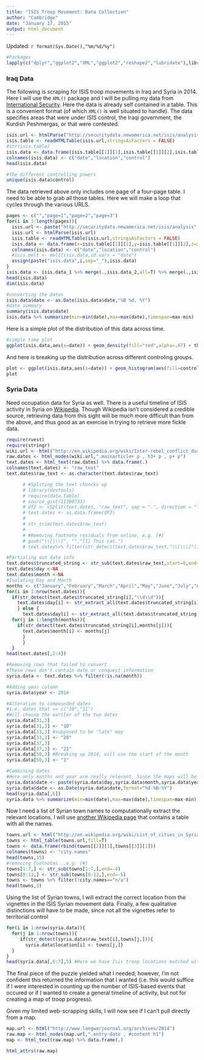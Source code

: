 ```yaml
---
title: "ISIS Troop Movement: Data Collection"
author: "Cambridge"
date: "January 17, 2015"
output: html_document
---
```

Updated: `r format(Sys.Date(),"%m/%d/%y")`

```r
#Packages
lapply(c("dplyr","ggplot2","XML","ggplot2","reshape2","lubridate"),library,character.only=T)
```

### Iraq Data

The following is scraping for ISIS troop movements in Iraq and Syria in 2014. Here I will use the `XML()` package and I will be pulling my data from [International Security]("http://securitydata.newamerica.net/isis/analysis?page=1"). Here the data is already self contained in a table. This is a convenient format (of which `XML()` is well situated to handle). The data specifies areas that were under ISIS control, the Iraqi government, the Kurdish Peshmergas, or that were contested. 

```r
isis.url <- htmlParse("http://securitydata.newamerica.net/isis/analysis")
isis.table <- readHTMLTable(isis.url,stringsAsFactors = FALSE)
#str(isis.table)
isis.data <- data.frame(isis.table[[1]][1],isis.table[[1]][2],isis.table[[1]][3])
colnames(isis.data) <- c("date","location","control")
head(isis.data)

#The different controlling powers
unique(isis.data$control)
```

The data retrieved above only includes one page of a four-page table. I need to be able to grab all those tables. Here we will make a loop that cycles through the various URLS. 

```r
pages <- c("","page=1","page=2","page=3")
for(i in 1:length(pages)){
  isis.url <- paste("http://securitydata.newamerica.net/isis/analysis",pages[i],sep="?")
  isis.url <- htmlParse(isis.url)
  isis.table <- readHTMLTable(isis.url,stringsAsFactors = FALSE)
  isis.data <- data.frame(x=isis.table[[1]][1],y=isis.table[[1]][2],z=isis.table[[1]][3])
  colnames(isis.data) <- c("date","location","control")
  #isis.melt <- melt(isis.data,id.vars = "date")
  assign(paste("isis.data",i,sep="_"),isis.data) 
}
isis.data <- isis.data_1 %>% merge(.,isis.data_2,all=T) %>% merge(.,isis.data_3,all=T) %>% merge(.,isis.data_4,all=T)
head(isis.data)
dim(isis.data)

#converting the dates
isis.data$date <- as.Date(isis.data$date,"%B %d, %Y")
#date summary
summary(isis.data$date)
isis.data %>% summarize(min=min(date),max=max(date),timespan=max-min)
```

Here is a simple plot of the distribution of this data across time. 
```r
#simple time plot
ggplot(isis.data,aes(x=date)) + geom_density(fill="red",alpha=.07) + theme_bw() +  ggtitle("ISIS Activity in Iraq \n via reports of ISIS territorial occupation") + theme(plot.title = element_text(lineheight=.8, face="bold"))
```

And here is breaking up the distribution across different controling groups. 
```r
plot <- ggplot(isis.data,aes(x=date)) + geom_histogram(aes(fill=control),binwidth=10) + theme_bw() +  ggtitle("Activity in Iraq in 2014") + theme(plot.title = element_text(lineheight=.8, face="bold")) + facet_grid(control~.) +xlab("Time Line") + ylab("number of reported events") 
plot 
```

### Syria Data

Need occupation data for Syria as well. There is a useful timeline of ISIS activity in Syria on [Wikipedia]("http://en.wikipedia.org/wiki/Inter-rebel_conflict_during_the_Syrian_Civil_War"). Though Wikipedia isn't considered a credible source, retrieving data from this sight will be much more difficult than from the above, and thus good as an exercise in trying to retrieve more fickle data. 

```r
require(rvest)
require(stringr)
wiki.url <- html("http://en.wikipedia.org/wiki/Inter-rebel_conflict_during_the_Syrian_Civil_War")
raw.dates <- html_nodes(wiki.url,".mainarticle+ p , h3+ p , p+ p")
text.dates <- html_text(raw.dates) %>% data.frame(.)
colnames(text.dates) <- "raw_text"
text.dates$raw_text <- as.character(text.dates$raw_text)

      # #Spliting the text chuncks up
      # library(devtools)
      # require(data.table)
      # source_gist(11380733)
      # df2 <- cSplit(text.dates, "raw_text", sep = ".", direction = "long")
      # text.dates <- as.data.frame(df2)
      # 
      # str_trim(text.dates$raw_text)
      # 
      # #Removing footnote residuals from online, e.g. [#]
      # gsub("\\[|\\]", "","[1] This cat.")
      # text.dates%>% filter(str_detect(text.dates$raw_text,"\\[|\\]"))

#Partialing out date info
text.dates$truncated_string <- str_sub(text.dates$raw_text,start=0,end=28) #first 28 characters
text.dates$day <-NA
text.dates$month <-NA
#Isolating Day and Month
months <- c("January","February","March","April","May","June","July","August","September")
for(i in 1:nrow(text.dates)){
  if(str_detect(text.dates$truncated_string[i],"\\d\\d")){
    text.dates$day[i] <- str_extract_all(text.dates$truncated_string[i],"\\d\\d")
    } else {
      text.dates$day[i] <- str_extract_all(text.dates$truncated_string[i],"\\d")}
  for(j in 1:length(months)){
    if(str_detect(text.dates$truncated_string[i],months[j])){
      text.dates$month[i] <- months[j]
      }  
      }  
  }
head(text.dates[,2:4])

#Removing rows that failed to convert
#These rows don't contain date or conquest information
syria.data <- text.dates %>% filter(!is.na(month))

#Adding year column
syria.data$year <- 2014

#Alteration to compounded dates
#i.e. dates that == c("10","11")
#Will choose the eariler of the two dates
syria.data[31,3] 
syria.data[31,3] <- "10"
syria.data[33,3] #supposed to be "late" may
syria.data[33,3] <- "20"
syria.data[37,3] 
syria.data[37,3] <- "21"
syria.data[50,3] #Breaking up 2014, will use the start of the month
syria.data[50,3] <- "1"

#Combining dates
#Here only months and year are really relevant. Since the maps will be done by month
syria.data$date <- paste(syria.data$day,syria.data$month,syria.data$year,sep="-")
syria.data$date <- as.Date(syria.data$date,format="%d-%B-%Y")
head(syria.data[,6])
syria.data %>% summarize(min=min(date),max=max(date),timespan=max-min)
```

Now I need a list of Syrian town names to computationally extract the relevant locations. I will use [another Wikipedia page]("http://en.wikipedia.org/wiki/List_of_cities_in_Syria") that contains a table with all the names. 

```r
towns.url <- html("http://en.wikipedia.org/wiki/List_of_cities_in_Syria")
towns <- html_table(towns.url,fill=T) 
towns <- data.frame(rbind(towns[[2]][1],towns[[3]][1]))
colnames(towns) <- "city.names"
head(towns,15) 
#removing footnotes...e.g. [#]
towns[1:7,] <- str_sub(towns[1:7,],end=-4)
towns[8:13,] <- str_sub(towns[8:13,],end=-5)
towns <- towns %>% filter(!city.names=="n/a")
head(towns,3) 
```

Using the list of Syrian towns, I will extract the correct location from the vignettes in the ISIS Syrian movement data. Finally, a few qualitative distinctions will have to be made, since not all the vignettes refer to territorial control 

```r
for(i in 1:nrow(syria.data)){
  for(j in 1:nrow(towns)){
     if(str_detect(syria.data$raw_text[i],towns[j,])){
       syria.data$location[i] <- towns[j,]}
  }
}
head(syria.data[,6:7],5) #Here we have Isis troop locations matched with their dates.
```

The final piece of the puzzle yielded what I needed; however, I'm not confident this returned the information that I wanted (i.e. this would suffice if I were interested in counting up the number of ISIS-based events that occured or if I wanted to create a general timeline of activity, but not for creating a map of troop progress).

Given my limited web-scrapping skills, I will now see if I can't pull directly from a map. 
```r
map.url <- html("http://www.longwarjournal.org/archives/2014")
raw.map <- html_nodes(map.url,".entry-date , #content h1")
map <- html_text(raw.map) %>% data.frame(.)

html_attrs(raw.map)
```



